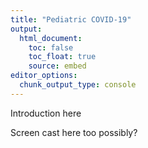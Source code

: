 ```yaml
---
title: "Pediatric COVID-19"
output: 
  html_document:
    toc: false
    toc_float: true
    source: embed
editor_options: 
  chunk_output_type: console
---
```





Introduction here



Screen cast here too possibly?






